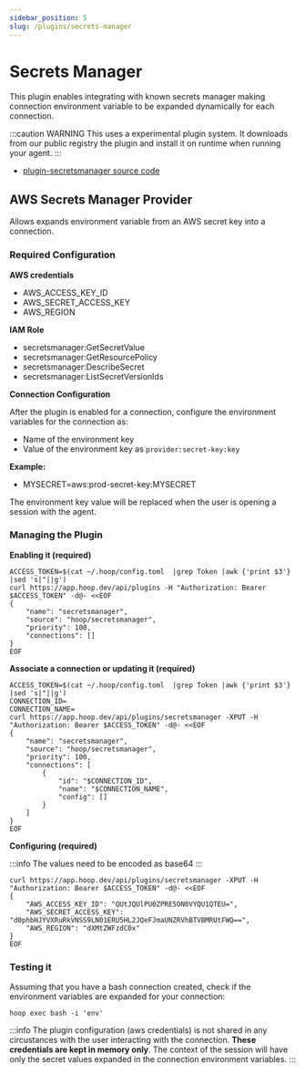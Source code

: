 ```yaml
---
sidebar_position: 5
slug: /plugins/secrets-manager
---
```


# Secrets Manager

This plugin enables integrating with known secrets manager making connection environment variable to be expanded dynamically for each connection.

:::caution WARNING
This uses a experimental plugin system. It downloads from our public registry the plugin and install it on runtime when running your agent.
:::

- [plugin-secretsmanager source code](https://github.com/hoophq/plugin-secretsmanager)


## AWS Secrets Manager Provider

Allows expands environment variable from an AWS secret key into a connection.

### Required Configuration

**AWS credentials**

- AWS_ACCESS_KEY_ID
- AWS_SECRET_ACCESS_KEY
- AWS_REGION

**IAM Role**

- secretsmanager:GetSecretValue
- secretsmanager:GetResourcePolicy
- secretsmanager:DescribeSecret
- secretsmanager:ListSecretVersionIds

**Connection Configuration**

After the plugin is enabled for a connection, configure the environment variables for the connection as:

- Name of the environment key
- Value of the environment key as `provider:secret-key:key`

**Example:**

- MYSECRET=aws:prod-secret-key:MYSECRET

The environment key value will be replaced when the user is opening a session with the agent.

### Managing the Plugin

**Enabling it (required)**

```shell
ACCESS_TOKEN=$(cat ~/.hoop/config.toml  |grep Token |awk {'print $3'} |sed 's|"||g')
curl https://app.hoop.dev/api/plugins -H "Authorization: Bearer $ACCESS_TOKEN" -d@- <<EOF
{
    "name": "secretsmanager",
    "source": "hoop/secretsmanager",
    "priority": 100,
    "connections": []
}
EOF
```

**Associate a connection or updating it (required)**

```shell
ACCESS_TOKEN=$(cat ~/.hoop/config.toml  |grep Token |awk {'print $3'} |sed 's|"||g')
CONNECTION_ID=
CONNECTION_NAME=
curl https://app.hoop.dev/api/plugins/secretsmanager -XPUT -H "Authorization: Bearer $ACCESS_TOKEN" -d@- <<EOF
{
    "name": "secretsmanager",
    "source": "hoop/secretsmanager",
    "priority": 100,
    "connections": [    
        {
		    "id": "$CONNECTION_ID",
			"name": "$CONNECTION_NAME",
			"config": []
		}
    ]
}
EOF
```

**Configuring (required)**

:::info
The values need to be encoded as base64
:::

```shell
curl https://app.hoop.dev/api/plugins/secretsmanager -XPUT -H "Authorization: Bearer $ACCESS_TOKEN" -d@- <<EOF
{
    "AWS_ACCESS_KEY_ID": "QUtJQUlPU0ZPRE5ON0VYQU1QTEU=",
    "AWS_SECRET_ACCESS_KEY": "d0phbHJYVXRuRkVNSS9LN01ERU5HL2JQeFJmaUNZRVhBTVBMRUtFWQ==",
    "AWS_REGION": "dXMtZWFzdC0x"
}
EOF
```

### Testing it

Assuming that you have a bash connection created, check if the environment variables are expanded for your connection:

```shell
hoop exec bash -i 'env'
```

:::info
The plugin configuration (aws credentials) is not shared in any circustances with the user interacting with the connection. **These credentials are kept in memory only**.
The context of the session will have only the secret values expanded in the connection environment variables.
:::

